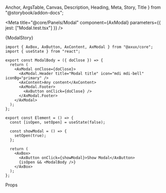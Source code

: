   Anchor,
  ArgsTable,
  Canvas,
  Description,
  Heading,
  Meta,
  Story,
  Title
} from "@storybook/addon-docs";

<Meta title="@core/Panels/Modal" component={AxModal} parameters={{ jest: ["Modal.test.tsx"] }} />

<Anchor storyId="core-panels-modal--modal">
  <Title>Modal Overlays</Title>
</Anchor>

<Description of={AxModal} />

<Canvas>
  <Story name="Modal">{ModalStory}</Story>
</Canvas>

<div className="ax-margin--b--lg" />

```tsx
import { AxBox, AxButton, AxContent, AxModal } from "@axux/core";
import { useState } from "react";

export const ModalBody = ({ doClose }) => {
  return (
    <AxModal onClose={doClose}>
      <AxModal.Header title="Modal title" icon="mdi mdi-bell" iconBg="primary" />
      <AxContent>Any content</AxContent>
      <AxModal.Footer>
        <AxButton onClick={doClose} />
      </AxModal.Footer>
    </AxModal>
  );
};

export const Element = () => {
  const [isOpen, setOpen] = useState(false);

  const showModal = () => {
    setOpen(true);
  };

  return (
    <AxBox>
      <AxButton onClick={showModal}>Show Modal</AxButton>
      {isOpen && <ModalBody />}
    </AxBox>
  );
};
```

<Heading>Props</Heading>

<ArgsTable story="Modal" sort="requiredFirst" />
